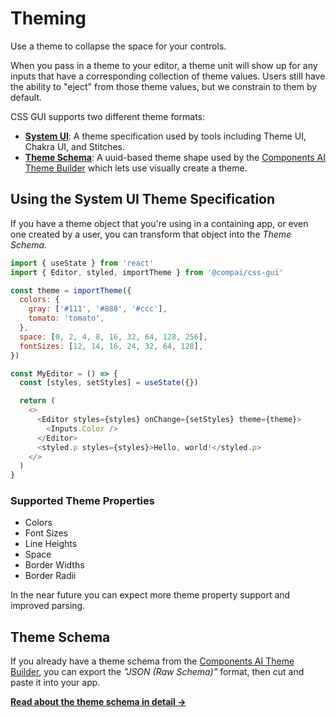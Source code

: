 
# Theming

<FirstParagraph>

Use a theme to collapse the space for your controls.

</FirstParagraph>

When you pass in a theme to your editor, a theme unit will show up for any
inputs that have a corresponding collection of theme values. Users still have
the ability to "eject" from those theme values, but we constrain to them by
default.

CSS GUI supports two different theme formats:

- [**System UI**](https://system-ui.com/theme): A theme specification used by
  tools including Theme UI, Chakra UI, and Stitches.
- [**Theme Schema**](/guides/theme-schema): A uuid-based theme shape used by
  the [Components AI Theme Builder](https://components.ai/theme) which lets
  use visually create a theme.

## Using the System UI Theme Specification

If you have a theme object that you're using in a containing app, or even one
created by a user, you can transform that object into the _Theme Schema_.

```js
import { useState } from 'react'
import { Editor, styled, importTheme } from '@compai/css-gui'

const theme = importTheme({
  colors: {
    gray: ['#111', '#888', '#ccc'],
    tomato: 'tomato',
  },
  space: [0, 2, 4, 8, 16, 32, 64, 128, 256],
  fontSizes: [12, 14, 16, 24, 32, 64, 128],
})

const MyEditor = () => {
  const [styles, setStyles] = useState({})

  return (
    <>
      <Editor styles={styles} onChange={setStyles} theme={theme}>
        <Inputs.Color />
      </Editor>
      <styled.p styles={styles}>Hello, world!</styled.p>
    </>
  )
}
```

### Supported Theme Properties

- Colors
- Font Sizes
- Line Heights
- Space
- Border Widths
- Border Radii

In the near future you can expect more theme property support
and improved parsing.

## Theme Schema

If you already have a theme schema from the [Components AI Theme Builder](https://components.theme),
you can export the _"JSON (Raw Schema)"_ format, then cut and paste it into your app.

[**Read about the theme schema in detail &rarr;**](/guides/theme-schema)
